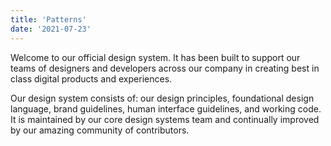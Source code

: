 ```yaml
---
title: 'Patterns'
date: '2021-07-23'
---
```


Welcome to our official design system. It has been built to support our teams of designers and developers across our company in creating best in class digital products and experiences.

Our design system consists of: our design principles, foundational design language, brand guidelines, human interface guidelines, and working code. It is maintained by our core design systems team and continually improved by our amazing community of contributors.
